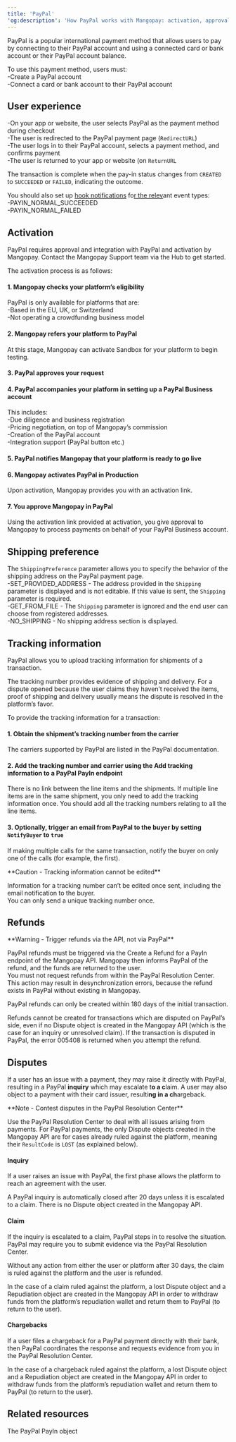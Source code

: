 ```yaml
---
title: 'PayPal'  
'og:description': 'How PayPal works with Mangopay: activation, approval, integration, and configuration for shipping and tracking.'  
---
```

  
  

PayPal is a popular international payment method that allows users to pay by connecting to their PayPal account and using a connected card or bank account or their PayPal account balance.  

To use this payment method, users must:  
-Create a PayPal account  
-Connect a card or bank account to their PayPal account  

## User experience  
-On your app or website, the user selects PayPal as the payment method during checkout  
-The user is redirected to the PayPal payment page (`RedirectURL`)  
-The user logs in to their PayPal account, selects a payment method, and confirms payment  
-The user is returned to your app or website (on `ReturnURL`  

The transaction is complete when the pay-in status changes from `CREATED` to `SUCCEEDED` or `FAILED`, indicating the outcome.  

You should also set up <a href="">hook notifications</a> fo<a href="">r the relev</a>ant event types:  
-PAYIN_NORMAL_SUCCEEDED  
-PAYIN_NORMAL_FAILED  

## Activation  

PayPal requires approval and integration with PayPal and activation by Mangopay. Contact the Mangopay Support team via the Hub to get started.  

The activation process is as follows:  

#### 1. Mangopay checks your platform’s eligibility  

PayPal is only available for platforms that are:  
-Based in the EU, UK, or Switzerland  
-Not operating a crowdfunding business model  

#### 2. Mangopay refers your platform to PayPal  

At this stage, Mangopay can activate Sandbox for your platform to begin testing.  

#### 3. PayPal approves your request  

#### 4. PayPal accompanies your platform in setting up a PayPal Business account  

This includes:  
-Due diligence and business registration  
-Pricing negotiation, on top of Mangopay’s commission  
-Creation of the PayPal account  
-Integration support (PayPal button etc.)  

#### 5. PayPal notifies Mangopay that your platform is ready to go live  

#### 6. Mangopay activates PayPal in Production  

Upon activation, Mangopay provides you with an activation link.  

#### 7. You approve Mangopay in PayPal  

Using the activation link provided at activation, you give approval to Mangopay to process payments on behalf of your PayPal Business account.  

## Shipping preference  

The `ShippingPreference` parameter allows you to specify the behavior of the shipping address on the PayPal payment page.  
-SET_PROVIDED_ADDRESS - The address provided in the `Shipping` parameter is displayed and is not editable. If this value is sent, the `Shipping` parameter is required.  
-GET_FROM_FILE - The `Shipping` parameter is ignored and the end user can choose from registered addresses.  
-NO_SHIPPING - No shipping address section is displayed.  

## Tracking information  

PayPal allows you to upload tracking information for shipments of a transaction.  

The tracking number provides evidence of shipping and delivery. For a dispute opened because the user claims they haven’t received the items, proof of shipping and delivery usually means the dispute is resolved in the platform’s favor.  

To provide the tracking information for a transaction:  

#### 1. Obtain the shipment’s tracking number from the carrier  

The carriers supported by PayPal are listed in the PayPal documentation.  

#### 2. Add the tracking number and carrier using the Add tracking information to a PayPal PayIn endpoint  

There is no link between the line items and the shipments. If multiple line items are in the same shipment, you only need to add the tracking information once. You should add all the tracking numbers relating to all the line items.  

#### 3. Optionally, trigger an email from PayPal to the buyer by setting `NotifyBuyer` to `true`  

If making multiple calls for the same transaction, notify the buyer on only one of the calls (for example, the first).  

<Warning>  
**Caution - Tracking information cannot be edited** 
  
Information for a tracking number can’t be edited once sent, including the email notification to the buyer.  
You can only send a unique tracking number once.   
</Warning>  

## Refunds  

<Warning>  
**Warning - Trigger refunds via the API, not via PayPal** 
  
PayPal refunds must be triggered via the Create a Refund for a PayIn endpoint of the Mangopay API. Mangopay then informs PayPal of the refund, and the funds are returned to the user.  
You must not request refunds from within the PayPal Resolution Center. This action may result in desynchronization errors, because the refund exists in PayPal without existing in Mangopay.  
</Warning>  

PayPal refunds can only be created within 180 days of the initial transaction.  

Refunds cannot be created for transactions which are disputed on PayPal’s side, even if no Dispute object is created in the Mangopay API (which is the case for an inquiry or unresolved claim). If the transaction is disputed in PayPal, the error 005408 is returned when you attempt the refund.  

## Disputes  

If a user has an issue with a payment, they may raise it directly with PayPal, resulting in a PayPal **inquiry** which may escalate t**o a c**laim. A user may also object to a payment with their card issuer, resulti**ng in a ch**argeback.  

<Note>  
**Note - Contest disputes in the PayPal Resolution Center** 
  
Use the PayPal Resolution Center to deal with all issues arising from payments. For PayPal payments, the only Dispute objects created in the Mangopay API are for cases already ruled against the platform, meaning their `ResultCode` is `LOST` (as explained below).  
</Note>  

#### Inquiry  

If a user raises an issue with PayPal, the first phase allows the platform to reach an agreement with the user.  

A PayPal inquiry is automatically closed after 20 days unless it is escalated to a claim. There is no Dispute object created in the Mangopay API.  

#### Claim  

If the inquiry is escalated to a claim, PayPal steps in to resolve the situation. PayPal may require you to submit evidence via the PayPal Resolution Center.  

Without any action from either the user or platform after 30 days, the claim is ruled against the platform and the user is refunded.  

In the case of a claim ruled against the platform, a lost Dispute object and a Repudiation object are created in the Mangopay API in order to withdraw funds from the platform’s repudiation wallet and return them to PayPal (to return to the user).  

#### Chargebacks  

If a user files a chargeback for a PayPal payment directly with their bank, then PayPal coordinates the response and requests evidence from you in the PayPal Resolution Center.  

In the case of a chargeback ruled against the platform, a lost Dispute object and a Repudiation object are created in the Mangopay API in order to withdraw funds from the platform’s repudiation wallet and return them to PayPal (to return to the user).  

## Related resources  

<Card title="Endpoints">The PayPal PayIn object</Card>